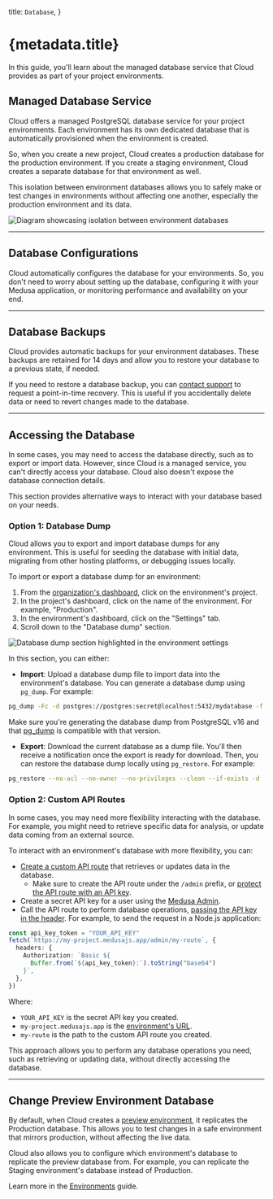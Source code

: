   title: `Database`,
}

# {metadata.title}

In this guide, you'll learn about the managed database service that Cloud provides as part of your project environments.

## Managed Database Service

Cloud offers a managed PostgreSQL database service for your project environments. Each environment has its own dedicated database that is automatically provisioned when the environment is created.

So, when you create a new project, Cloud creates a production database for the production environment. If you create a staging environment, Cloud creates a separate database for that environment as well.

This isolation between environment databases allows you to safely make or test changes in environments without affecting one another, especially the production environment and its data.

![Diagram showcasing isolation between environment databases](https://res.cloudinary.com/dza7lstvk/image/upload/v1750174759/Cloud/databases-cloud_hzjyrn.jpg)

---

## Database Configurations

Cloud automatically configures the database for your environments. So, you don't need to worry about setting up the database, configuring it with your Medusa application, or monitoring performance and availability on your end.

---

## Database Backups

Cloud provides automatic backups for your environment databases. These backups are retained for 14 days and allow you to restore your database to a previous state, if needed.

If you need to restore a database backup, you can [contact support](#) to request a point-in-time recovery. This is useful if you accidentally delete data or need to revert changes made to the database.

---

## Accessing the Database

In some cases, you may need to access the database directly, such as to export or import data. However, since Cloud is a managed service, you can't directly access your database. Cloud also doesn't expose the database connection details.

This section provides alternative ways to interact with your database based on your needs.

### Option 1: Database Dump

Cloud allows you to export and import database dumps for any environment. This is useful for seeding the database with initial data, migrating from other hosting platforms, or debugging issues locally.

To import or export a database dump for an environment:

1. From the [organization's dashboard](../organizations/page.mdx), click on the environment's project.
2. In the project's dashboard, click on the name of the environment. For example, "Production".
3. In the environment's dashboard, click on the "Settings" tab.
4. Scroll down to the "Database dump" section.

![Database dump section highlighted in the environment settings](https://res.cloudinary.com/dza7lstvk/image/upload/v1750169625/Cloud/CleanShot_2025-06-17_at_17.13.21_2x_l7vw3w.png)

In this section, you can either:

- **Import**: Upload a database dump file to import data into the environment's database. You can generate a database dump using `pg_dump`. For example:

```bash
pg_dump -Fc -d postgres://postgres:secret@localhost:5432/mydatabase -f mydata.dump
```

<Note>

Make sure you're generating the database dump from PostgreSQL v16 and that [pg_dump](https://www.postgresql.org/docs/16/app-pgdump.html) is compatible with that version.

</Note>

- **Export**: Download the current database as a dump file. You'll then receive a notification once the export is ready for download. Then, you can restore the database dump locally using `pg_restore`. For example:

```bash
pg_restore --no-acl --no-owner --no-privileges --clean --if-exists -d 'postgres://postgres:secret@localhost:5432/mydatabase' mydata.dump
```

### Option 2: Custom API Routes

In some cases, you may need more flexibility interacting with the database. For example, you might need to retrieve specific data for analysis, or update data coming from an external source.

To interact with an environment's database with more flexibility, you can:

- [Create a custom API route](!docs!/learn/fundamentals/api-routes) that retrieves or updates data in the database.
    - Make sure to create the API route under the `/admin` prefix, or [protect the API route with an API key](!docs!/learn/fundamentals/api-routes/protected-routes).
- Create a secret API key for a user using the [Medusa Admin](!user-guide!/settings/developer/secret-api-keys#create-secret-api-key).
- Call the API route to perform database operations, [passing the API key in the header](!api!/admin#2-api-token). For example, to send the request in a Node.js application:

```ts
const api_key_token = "YOUR_API_KEY"
fetch(`https://my-project.medusajs.app/admin/my-route`, {
  headers: {
    Authorization: `Basic ${
      Buffer.from(`${api_key_token}:`).toString("base64")
    }`,
  },
})
```

Where:

- `YOUR_API_KEY` is the secret API key you created.
- `my-project.medusajs.app` is the [environment's URL](../deployments/page.mdx#find-environments-url).
- `my-route` is the path to the custom API route you created.

This approach allows you to perform any database operations you need, such as retrieving or updating data, without directly accessing the database.

---

## Change Preview Environment Database

By default, when Cloud creates a [preview environment](../environments/page.mdx#preview-environments), it replicates the Production database. This allows you to test changes in a safe environment that mirrors production, without affecting the live data.

Cloud also allows you to configure which environment's database to replicate the preview database from. For example, you can replicate the Staging environment's database instead of Production.

Learn more in the [Environments](../environments/page.mdx#manage-shared-previews-settings) guide.